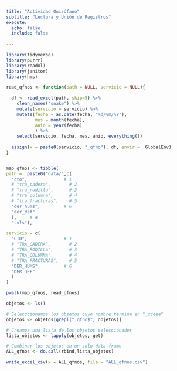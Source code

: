 ```yaml
---
title: "Actividad Quirófano"
subtitle: "Lectura y Unión de Registros"
execute: 
  echo: false
  include: false
  
---
```





```r

library(tidyverse)
library(purrr)
library(readxl)
library(janitor)
library(hms)

```




```r


read_qfnos <- function(path = NULL, servicio = NULL){
  
  df <- read_excel(path, skip=5) %>% 
    clean_names("snake") %>%
    mutate(servicio = servicio) %>%
    mutate(fecha = as.Date(fecha, "%d/%m/%Y"),
           mes = month(fecha),
           anio = year(fecha)
           ) %>%
    select(servicio, fecha, mes, anio, everything()) 
  
  assign(x = paste0(servicio, "_qfno"), df, envir = .GlobalEnv)
}


map_qfnos <- tibble(
path =  paste0("data/",c(
  "cto",              # 1
  # "tra_cadera",       # 2
  # "tra_rodilla",      # 3 
  # "tra_columna",      # 4
  # "tra_fracturas",    # 5
  "der_hums",         # 6
  "der_def"
  ),     # 4
  ".xls"),

servicio = c(
  "CTO",              # 1
  # "TRA_CADERA",       # 2
  # "TRA_RODILLA",      # 3
  # "TRA_COLUMNA",      # 4
  # "TRA_FRACTURAS",    # 5 
  "DER_HUMS",         # 6
  "DER_DEF"
  )      
)

pwalk(map_qfnos, read_qfnos)


```



```r


objetos <- ls()

# Selecccionamos los objetos cuyo nombre termina en "_cceee"
objetos <- objetos[grepl("_qfno$", objetos)]    

# Creamos una lista de los objetos seleccionados
lista_objetos <- lapply(objetos, get)

# Combinar los objetos en un solo data frame
ALL_qfnos <- do.call(rbind,lista_objetos)

write_excel_csv(x = ALL_qfnos, file = "ALL_qfnos.csv")


```


